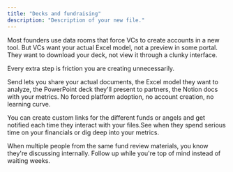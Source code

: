 ```yaml
---
title: "Decks and fundraising"
description: "Description of your new file."
---
```


Most founders use data rooms that force VCs to create accounts in a new tool. But VCs want your actual Excel model, not a preview in some portal. They want to download your deck, not view it through a clunky interface. 

Every extra step is friction you are creating unnecessarily. 

Send lets you share your actual documents, the Excel model they want to analyze, the PowerPoint deck they'll present to partners, the Notion docs with your metrics. No forced platform adoption, no account creation, no learning curve. 

You can create custom links for the different funds or angels and get notified each time they interact with your files.See when they spend serious time on your financials or dig deep into your metrics. 

When multiple people from the same fund review materials, you know they're discussing internally. Follow up while you're top of mind instead of waiting weeks.